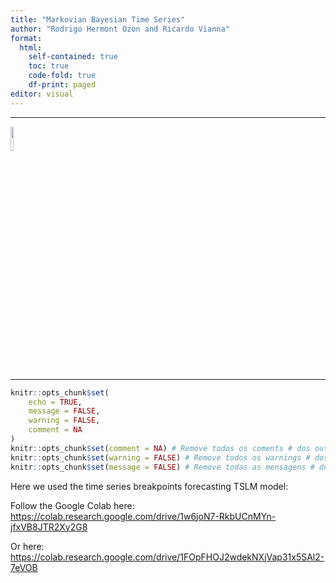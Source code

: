 ```yaml
---
title: "Markovian Bayesian Time Series"
author: "Rodrigo Hermont Ozon and Ricardo Vianna"
format: 
  html:
    self-contained: true
    toc: true
    code-fold: true
    df-print: paged
editor: visual
---
```


------------------------------------------------------------------------

<left> ![](https://raw.githubusercontent.com/rhozon/Doutorado/main/pucpr_logo.png){width="10%"} </left>

------------------------------------------------------------------------

```r

knitr::opts_chunk$set(
	echo = TRUE,
	message = FALSE,
	warning = FALSE,
	comment = NA
)
knitr::opts_chunk$set(comment = NA) # Remove todos os coments # dos outputs do R
knitr::opts_chunk$set(warning = FALSE) # Remove todos os warnings # dos outputs do R
knitr::opts_chunk$set(message = FALSE) # Remove todas as mensagens # dos outputs do R

```

```{=html}
<style>
p.comment {
background-color: #DBDBDB;
padding: 10px;
border: 1px solid black;
margin-left: 25px;
border-radius: 5px;
font-style: italic;
}
</style>
```


Here we used the time series breakpoints forecasting TSLM model: 

Follow the Google Colab here: [https://colab.research.google.com/drive/1w6joN7-RkbUCnMYn-jfxVB8JTR2Xy2G8](https://colab.research.google.com/drive/1w6joN7-RkbUCnMYn-jfxVB8JTR2Xy2G8)

Or here: [https://colab.research.google.com/drive/1FOpFHOJ2wdekNXjVap31x5SAl2-7eVOB](https://colab.research.google.com/drive/1FOpFHOJ2wdekNXjVap31x5SAl2-7eVOB)


